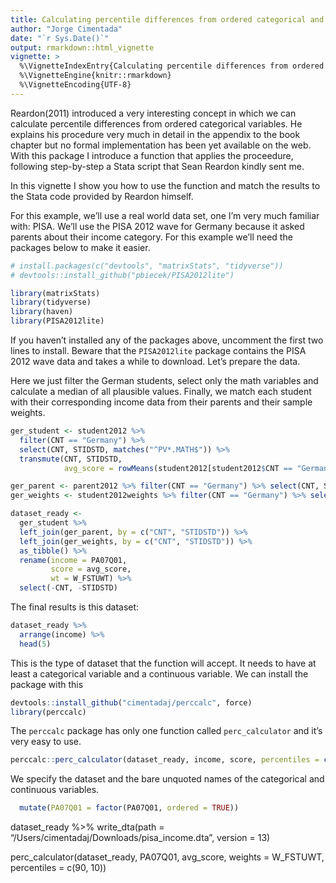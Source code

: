 ```yaml
---
title: Calculating percentile differences from ordered categorical and continuous variables
author: "Jorge Cimentada"
date: "`r Sys.Date()`"
output: rmarkdown::html_vignette
vignette: >
  %\VignetteIndexEntry{Calculating percentile differences from ordered categorical and continuous variables}
  %\VignetteEngine{knitr::rmarkdown}
  %\VignetteEncoding{UTF-8}
---
```


Reardon(2011) introduced a very interesting concept in which we can calculate percentile differences from ordered categorical variables. He explains his procedure very much in detail in the appendix to the book chapter but no formal implementation has been yet available on the web. With this package I introduce a function that applies the proceedure, following step-by-step a Stata script that Sean Reardon kindly sent me.

In this vignette I show you how to use the function and match the results to the Stata code provided by Reardon himself.


For this example, we'll use a real world data set, one I'm very much familiar with: PISA. We'll use the PISA 2012 wave for Germany because it asked parents about their income category. For this example we'll need the packages below to make it easier.
```r
# install.packages(c("devtools", "matrixStats", "tidyverse"))
# devtools::install_github("pbiecek/PISA2012lite")

library(matrixStats)
library(tidyverse)
library(haven)
library(PISA2012lite)
```

If you haven't installed any of the packages above, uncomment the first two lines to install. Beware that the `PISA2012lite` package contains the PISA 2012 wave data and takes a while to download. Let's prepare the data.

Here we just filter the German students, select only the math variables and calculate a median of all plausible values. Finally, we match each student with their corresponding income data from their parents and their sample weights.

```r
ger_student <- student2012 %>%
  filter(CNT == "Germany") %>%
  select(CNT, STIDSTD, matches("^PV*.MATH$")) %>%
  transmute(CNT, STIDSTD,
            avg_score = rowMeans(student2012[student2012$CNT == "Germany", paste0("PV", 1:5, "MATH")]))

ger_parent <- parent2012 %>% filter(CNT == "Germany") %>% select(CNT, STIDSTD, PA07Q01)
ger_weights <- student2012weights %>% filter(CNT == "Germany") %>% select(CNT, STIDSTD, W_FSTUWT)

dataset_ready <-
  ger_student %>%
  left_join(ger_parent, by = c("CNT", "STIDSTD")) %>%
  left_join(ger_weights, by = c("CNT", "STIDSTD")) %>%
  as_tibble() %>%
  rename(income = PA07Q01,
         score = avg_score,
         wt = W_FSTUWT) %>%
  select(-CNT, -STIDSTD)
```

The final results is this dataset:
```r
dataset_ready %>%
  arrange(income) %>%
  head(5)
```

This is the type of dataset that the function will accept. It needs to have at least a categorical variable and a continuous variable. We can install the package with this

```r
devtools::install_github("cimentadaj/perccalc", force)
library(perccalc)
```

The `perccalc` package has only one function called `perc_calculator` and it's very easy to use.

```r
perccalc::perc_calculator(dataset_ready, income, score, percentiles = c(90, 10))
```

We specify the dataset and the bare unquoted names of the categorical and continuous variables.

```r
  mutate(PA07Q01 = factor(PA07Q01, ordered = TRUE))
```
dataset_ready %>%
  write_dta(path = "/Users/cimentadaj/Downloads/pisa_income.dta", version = 13)


perc_calculator(dataset_ready, PA07Q01, avg_score, weights = W_FSTUWT, percentiles = c(90, 10))
